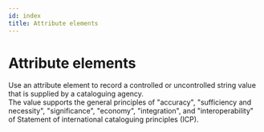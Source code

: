 ```yaml
---
id: index
title: Attribute elements
---
```

# Attribute elements

<div className="guid">
Use an attribute element to record a controlled or uncontrolled string value that is supplied by a cataloguing agency.
</div>

<div className="guid">
The value supports the general principles of "accuracy", "sufficiency and necessity", "significance", "economy", "integration", and "interoperability" of <InLink href="https://repository.ifla.org/handle/20.500.14598/80">Statement of international cataloguing principles (ICP)</InLink>.
</div>
